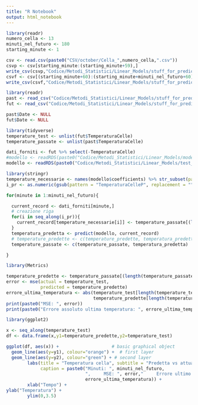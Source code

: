 ```yaml
---
title: "R Notebook"
output: html_notebook
---
```


```r
library(readr)
numero_cella <- 13
minuti_nel_futuro <- 180
starting_minute <- 1

csv <- read.csv(paste0("CSV/october/Cella_",numero_cella,".csv"))
csvp <- csv[starting_minute:(starting_minute+59),]
write_csv(csvp,"Codice/Metodi_Statistici/Linear_Models/stuff_for_prediction_test/dati_passati.csv")
csvf <- csv[(starting_minute+60):(starting_minute+minuti_nel_futuro+60),]
write_csv(csvf,"Codice/Metodi_Statistici/Linear_Models/stuff_for_prediction_test/dati_futuri.csv")
```


```r
library(readr)
past <- read_csv("Codice/Metodi_Statistici/Linear_Models/stuff_for_prediction_test/dati_passati.csv")
fut <- read_csv("Codice/Metodi_Statistici/Linear_Models/stuff_for_prediction_test/dati_futuri.csv")
```

```r
past$Date <- NULL
fut$Date <- NULL
```


```r
library(tidyverse)
temperature_test <- unlist(fut$TemperaturaCelle)
temperature_passate <- unlist(past$TemperaturaCelle)

dati_forniti <- fut %>% select(-TemperaturaCelle)
#modello <- readRDS(paste0("Codice/Metodi_Statistici/Linear_Models/modello_cella_",numero_cella,".rds"))
modello <- readRDS(paste0("Codice/Metodi_Statistici/Linear_Models/test_modello_semplice_cella_",numero_cella,".rds"))
```

```r
library(stringr)
temperature_necessarie <- names(modello$coefficients) %>% str_subset(pattern = "TemperaturaCelleP.*")
i_pr <- as.numeric(gsub(pattern = "TemperaturaCelleP", replacement = "", x=temperature_necessarie))


```
```r



for(minute in 1:minuti_nel_futuro){

  current_record <- dati_forniti[minute,]
  # creazione riga
  for(i in seq_along(i_pr)){
    current_record[temperature_necessarie[i]] <- temperature_passate[(length(temperature_passate) - i_pr[i])]
  }
  temperatura_predetta <- predict(modello, current_record)
  # temperature_predette <- c(temperature_predette, temperatura_predetta)
  temperature_passate <- c(temperature_passate, temperatura_predetta)

}
```
```r
library(Metrics)

temperature_predette <- temperature_passate[(length(temperature_passate) - minuti_nel_futuro):length(temperature_passate)]
error <- mse(actual = temperature_test,
             predicted = temperature_predette)
errore_ultima_temperatura <- abs(temperature_test[length(temperature_test)] -
                                 temperature_predette[length(temperature_predette)])
print(paste0("MSE: ", error))
print(paste0("Errore assoluto ultima temperatura: ", errore_ultima_temperatura))
```
```r
library(ggplot2)

x <- seq_along(temperature_test)
df <- data.frame(x,y1=temperature_predette,y2=temperature_test)

ggplot(df, aes(x)) +                    # basic graphical object
  geom_line(aes(y=y1), colour="orange") +  # first layer
  geom_line(aes(y=y2), colour="green") + # second layer
        labs(title = "Temperatura cella", subtitle = "Predetta vs attuale",
             caption = paste0("Minuti: ", minuti_nel_futuro,
                              ",     MSE: ", error,"     Errore ultimo minuto: ",
                              errore_ultima_temperatura)) +
        xlab("Tempo") +
ylab("Temperatura") +
        ylim(0,3.5)
```
